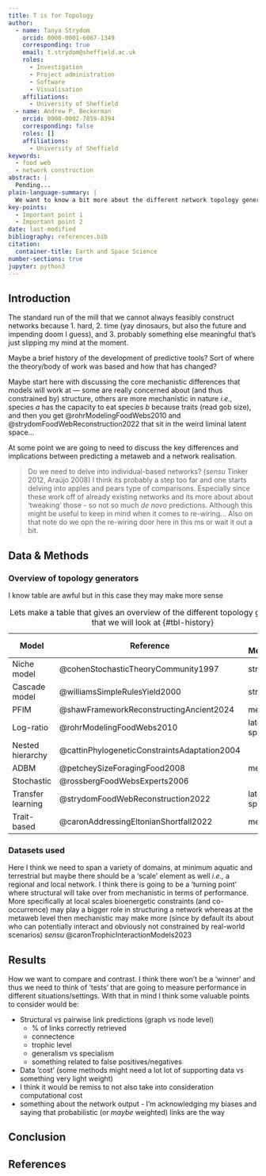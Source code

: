 ```yaml
---
title: T is for Topology
author:
  - name: Tanya Strydom
    orcid: 0000-0001-6067-1349
    corresponding: true
    email: t.strydom@sheffield.ac.uk
    roles:
      - Investigation
      - Project administration
      - Software
      - Visualisation
    affiliations:
      - University of Sheffield
  - name: Andrew P. Beckerman
    orcid: 0000-0002-7859-8394
    corresponding: false
    roles: []
    affiliations:
      - University of Sheffield
keywords:
  - food web
  - network construction
abstract: |
  Pending...
plain-language-summary: |
  We want to know a bit more about the different network topology generators (predict tools) and how they differ - *i.e.,*  their strengths and weaknesses
key-points:
  - Important point 1
  - Important point 2
date: last-modified
bibliography: references.bib
citation:
  container-title: Earth and Space Science
number-sections: true
jupyter: python3
---
```


## Introduction

The standard run of the mill that we cannot always feasibly construct networks because 1. hard, 2. time (yay dinosaurs, but also the future and impending doom I guess), and 3. probably something else meaningful that's just slipping my mind at the moment.

Maybe a brief history of the development of predictive tools? Sort of where the theory/body of work was based and how that has changed?

Maybe start here with discussing the core mechanistic differences that models will work at --- some are really concerned about (and thus constrained by) structure, others are more mechanistic in nature *i.e.,* species *a* has the capacity to eat species *b* because traits (read gob size), and then you get @rohrModelingFoodWebs2010 and @strydomFoodWebReconstruction2022 that sit in the weird liminal latent space...

At some point we are going to need to discuss the key differences and implications between predicting a metaweb and a network realisation.

> Do we need to delve into individual-based networks? (*sensu* Tinker 2012, Araújo 2008) I think its probably a step too far and one starts delving into apples and pears type of comparisons. Especially since these work off of already existing networks and its more about about 'tweaking' those - so not so much *de novo* predictions. Although this might be useful to keep in mind when it comes to re-wiring... Also on that note do we opn the re-wiring door here in this ms or wait it out a bit.

## Data & Methods {#sec-data-methods}

### Overview of topology generators

I know table are awful but in this case they may make more sense

| Model             | Reference                                    | Core Mechanism     |
|-------------------|----------------------------------------------|--------------------|
| Niche model       | @cohenStochasticTheoryCommunity1997          | structural         |
| Cascade model     | @williamsSimpleRulesYield2000                | structural         |
| PFIM              | @shawFrameworkReconstructingAncient2024      | mechanistic        |
| Log-ratio         | @rohrModelingFoodWebs2010                    | latent trait space |
| Nested hierarchy  | @cattinPhylogeneticConstraintsAdaptation2004 |                    |
| ADBM              | @petcheySizeForagingFood2008                 | mechanistic        |
| Stochastic        | @rossbergFoodWebsExperts2006                 |                    |
| Transfer learning | @strydomFoodWebReconstruction2022            | latent trait space |
| Trait-based       | @caronAddressingEltonianShortfall2022        | mechanistic        |

: Lets make a table that gives an overview of the different topology generators that we will look at {#tbl-history}

### Datasets used

Here I think we need to span a variety of domains, at minimum aquatic and terrestrial but maybe there should be a 'scale' element as well *i.e.,* a regional and local network. I think there is going to be a 'turning point' where structural will take over from mechanistic in terms of performance. More specifically at local scales bioenergetic constraints (and co-occurrence) may play a bigger role in structuring a network whereas at the metaweb level then mechanistic may make more (since by default its about who can potentially interact and obviously not constrained by real-world scenarios) *sensu* @caronTrophicInteractionModels2023

## Results

How we want to compare and contrast. I think there won't be a 'winner' and thus we need to think of 'tests' that are going to measure performance in different situations/settings. With that in mind I think some valuable points to consider would be:

* Structural vs pairwise link predictions (graph vs node level)
  * % of links correctly retrieved
  * connectence
  * trophic level
  * generalism vs specialism
  * something related to false positives/negatives
* Data 'cost' (some methods might need a lot lot of supporting data vs something very light weight)
* I think it would be remiss to not also take into consideration computational cost
* something about the network output - I'm acknowledging my biases and saying that probabilistic (or *maybe* weighted) links are the way

## Conclusion

## References {.unnumbered}

::: {#refs}
:::
